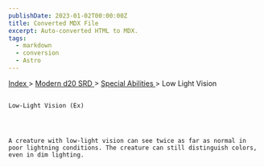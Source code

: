 ```yaml
---
publishDate: 2023-01-02T00:00:00Z
title: Converted MDX File
excerpt: Auto-converted HTML to MDX.
tags:
  - markdown
  - conversion
  - Astro
---
```







[
      Index
     ](-index)
     >
     [
      Modern d20 SRD
     ](modern-d20-srd-index)
     >
     [
      Special Abilities
     ](modern-d20-srd-special-abilities-index)
     > Low Light Vision
    




## 
    Low-Light Vision (Ex)
   



    A creature with low-light vision can see twice as far as normal in poor lightning conditions. The creature can still distinguish colors, even in dim lighting.
   






